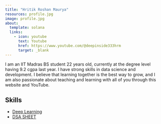 ```yaml
---
title: "Hritik Roshan Maurya"
resources: profile.jpg
image: profile.jpg
about:
  template: solana
  links:
    - icon: youtube
      text: Youtube
      href: https://www.youtube.com/@deepinside333hrm
      target: _blank
---
```


I am an IIT Madras BS student 22 years old, currently at the degree level having 9.2 cgpa last year. I have strong skills in data science and development. I believe that learning together is the best way to grow, and I am also passionate about teaching and learning with all of you through this website and YouTube.

## Skills

- [Deep Learning](https://hrmiitm.github.io/dl)
- [DSA SHEET](https://hrmiitm.github.io/dsa_sheet)